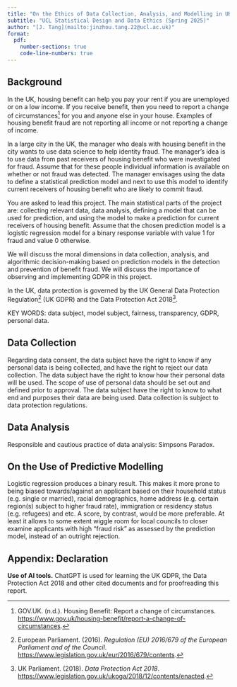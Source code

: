 ```yaml
---
title: "On the Ethics of Data Collection, Analysis, and Modelling in UK Benefit Fraud Prevention"
subtitle: "UCL Statistical Design and Data Ethics (Spring 2025)"
author: "[J. Tang](mailto:jinzhou.tang.22@ucl.ac.uk)"
format:
  pdf:
    number-sections: true
    code-line-numbers: true
---
```


## Background

In the UK, housing benefit can help you pay your rent if you are unemployed or on a low income. If you receive benefit, then you need to report a change of circumstances[^1] for you and anyone else in your house. Examples of housing benefit fraud are not reporting all income or not reporting a change of income.

In a large city in the UK, the manager who deals with housing benefit in the city wants to use data science to help identity fraud. The manager’s idea is to use data from past receivers of housing benefit who were investigated for fraud. Assume that for these people individual information is available on whether or not fraud was detected. The manager envisages using the data to define a statistical prediction model and next to use this model to identify current receivers of housing benefit who are likely to commit fraud.

You are asked to lead this project. The main statistical parts of the project are: collecting relevant data, data analysis, defining a model that can be used for prediction, and using the model to make a prediction for current receivers of housing benefit. Assume that the chosen prediction model is a logistic regression model for a binary response variable with value $1$ for fraud and value $0$ otherwise.

We will discuss the moral dimensions in data collection, analysis, and algorithmic decision-making based on prediction models in the detection and prevention of benefit fraud. We will discuss the importance of observing and implementing GDPR in this project.

In the UK, data protection is governed by the UK General Data Protection Regulation[^2] (UK GDPR) and the Data Protection Act 2018[^3].

KEY WORDS: data subject, model subject, fairness, transparency, GDPR, personal data.


## Data Collection

Regarding data consent, the data subject have the right to know if any personal data is being collected, and have the right to reject our data collection. The data subject have the right to know how their personal data will be used. The scope of use of personal data should be set out and defined prior to approval. The data subject have the right to know to what end and purposes their data are being used. Data collection is subject to data protection regulations.

## Data Analysis

Responsible and cautious practice of data analysis: Simpsons Paradox.

## On the Use of Predictive Modelling

Logistic regression produces a binary result. This makes it more prone to being biased towards/against an applicant based on their household status (e.g. single or married), racial demographics, home address (e.g. certain region(s) subject to higher fraud rate), immigration or residency status (e.g. refugees) and etc. A score, by contrast, would be more preferable. At least it allows to some extent wiggle room for local councils to closer examine applicants with high "fraud risk" as assessed by the prediction model, instead of an outright rejection.

## Appendix: Declaration

**Use of AI tools.** ChatGPT is used for learning the UK GDPR, the Data Protection Act 2018 and other cited documents and for proofreading this report.

[^1]: GOV.UK. (n.d.). Housing Benefit: Report a change of circumstances. <https://www.gov.uk/housing-benefit/report-a-change-of-circumstances>.
[^2]: European Parliament. (2016). *Regulation (EU) 2016/679 of the European Parliament and of the Council*. <https://www.legislation.gov.uk/eur/2016/679/contents>.
[^3]: UK Parliament. (2018). *Data Protection Act 2018*. <https://www.legislation.gov.uk/ukpga/2018/12/contents/enacted>.
